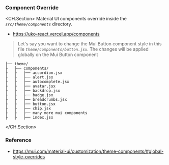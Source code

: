### Component Override

<CH.Section>
Material UI components override inside the _`src/theme/components`_ directory.

- https://uko-react.vercel.app/components

> Let's say you want to change the Mui Button component style in this file
> _`theme/components/button.jsx`_. The changes will be applied globally on the Mui
> Button component

```
├── theme/
├   ├── components/
├   ├   ├── accordion.jsx
├   ├   ├── alert.jsx
├   ├   ├── autocomplete.jsx
├   ├   ├── avatar.jsx
├   ├   ├── backdrop.jsx
├   ├   ├── badge.jsx
├   ├   ├── breadcrumbs.jsx
├   ├   ├── button.jsx
├   ├   ├── chip.jsx
├   ├   ├── many more mui components
├   ├   ├── index.jsx
```

</CH.Section>

### Reference

- https://mui.com/material-ui/customization/theme-components/#global-style-overrides

